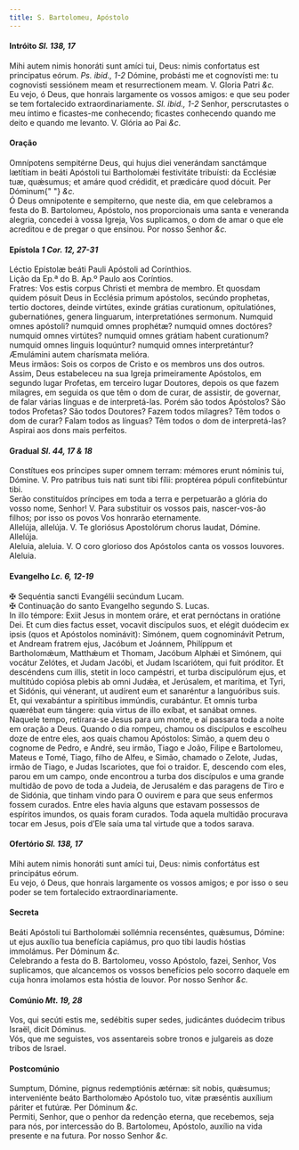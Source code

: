 ```yaml
---
title: S. Bartolomeu, Apóstolo
---
```


<h4 class="text-center">
  Intróito <em>Sl. 138, 17</em>
</h4>
<div class="container-fluid">
  <div class="row">
    <div class="col-6 dropcaps text-justify">
      Mihi autem nimis honoráti sunt amíci tui, Deus: nimis confortatus est
      principatus eórum. <em>Ps. ibid., 1-2</em> Dómine, probásti me et
      cognovísti me: tu cognovisti sessiónem meam et resurrectionem meam. V.
      Gloria Patri <em>&c.</em>
    </div>
    <div class="col-6 dropcaps text-justify">
      Eu vejo, ó Deus, que honrais largamente os vossos amigos: e que seu poder
      se tem fortalecido extraordinariamente. <em>Sl. ibid., 1-2</em> Senhor,
      perscrutastes o meu íntimo e ficastes-me conhecendo; ficastes conhecendo
      quando me deito e quando me levanto. V. Glória ao Pai <em>&c.</em>
    </div>
  </div>
</div>

<h4 class="text-center">Oração</h4>
<div class="container-fluid">
  <div class="row">
    <div class="col-6 dropcaps text-justify">
      Omnípotens sempitérne Deus, qui hujus diei venerándam sanctámque lætítiam
      in beáti Apóstoli tui Bartholomǽi festivitáte tribuísti: da Ecclésiæ tuæ,
      quǽsumus; et amáre quod crédidit, et prædicáre quod dócuit. Per Dóminum{" "}
      <em>&c.</em>
    </div>
    <div class="col-6 dropcaps text-justify">
      Ó Deus omnipotente e sempiterno, que neste dia, em que celebramos a festa
      do B. Bartolomeu, Apóstolo, nos proporcionais uma santa e veneranda
      alegria, concedei à vossa Igreja, Vos suplicamos, o dom de amar o que ele
      acreditou e de pregar o que ensinou. Por nosso Senhor <em>&c.</em>
    </div>
  </div>
</div>

<h4 class="text-center">
  Epístola <em>1 Cor. 12, 27-31</em>
</h4>
<div class="container-fluid">
  <div class="row">
    <div class="col-6 text-justify">
      Léctio Epístolæ beáti Pauli Apóstoli ad Corínthios.
    </div>
    <div class="col-6 text-justify">
      Lição da Ep.ª do B. Ap.º Paulo aos Coríntios.
    </div>
    <div class="col-6 dropcaps text-justify">
      Fratres: Vos estis corpus Christi et membra de membro. Et quosdam quidem
      pósuit Deus in Ecclésia primum apóstolos, secúndo prophetas, tertio
      doctores, deinde virtútes, exinde grátias curationum, opitulatiónes,
      gubernatiónes, genera linguarum, interpretatiónes sermonum. Numquid omnes
      apóstoli? numquid omnes prophétæ? numquid omnes doctóres? numquid omnes
      virtútes? numquid omnes grátiam habent curationum? numquid omnes linguis
      loquúntur? numquid omnes interpretántur? Æmulámini autem charísmata
      melióra.
    </div>
    <div class="col-6 dropcaps text-justify">
      Meus irmãos: Sois os corpos de Cristo e os membros uns dos outros. Assim,
      Deus estabeleceu na sua Igreja primeiramente Apóstolos, em segundo lugar
      Profetas, em terceiro lugar Doutores, depois os que fazem milagres, em
      seguida os que têm o dom de curar, de assistir, de governar, de falar
      várias línguas e de interpretá-las. Porém são todos Apóstolos? São todos
      Profetas? São todos Doutores? Fazem todos milagres? Têm todos o dom de
      curar? Falam todos as línguas? Têm todos o dom de interpretá-las? Aspirai
      aos dons mais perfeitos.
    </div>
  </div>
</div>

<h4 class="text-center">
  Gradual <em>Sl. 44, 17 & 18</em>
</h4>
<div class="container-fluid">
  <div class="row">
    <div class="col-6 dropcaps text-justify">
      Constítues eos príncipes super omnem terram: mémores erunt nóminis tui,
      Dómine. V. Pro patribus tuis nati sunt tibi fílii: proptérea pópuli
      confitebúntur tibi.
    </div>
    <div class="col-6 dropcaps text-justify">
      Serão constituídos príncipes em toda a terra e perpetuarão a glória do
      vosso nome, Senhor! V. Para substituir os vossos pais, nascer-vos-ão
      filhos; por isso os povos Vos honrarão eternamente.
    </div>
    <div class="col-6 text-justify">
      Allelúja, allelúja. V. Te gloriósus Apostolórum chorus laudat, Dómine.
      Allelúja.
    </div>
    <div class="col-6 text-justify">
      Aleluia, aleluia. V. O coro glorioso dos Apóstolos canta os vossos
      louvores. Aleluia.
    </div>
  </div>
</div>

<h4 class="text-center">
  Evangelho <em>Lc. 6, 12-19</em>
</h4>
<div class="container-fluid">
  <div class="row">
    <div class="col-6 text-justify">
      <span class="text-danger">&#10016;</span> Sequéntia sancti Evangélii
      secúndum Lucam.
    </div>
    <div class="col-6 text-justify">
      <span class="text-danger">&#10016;</span> Continuação do santo Evangelho
      segundo S. Lucas.
    </div>
    <div class="col-6 dropcaps text-justify">
      In illo témpore: Exiit Jesus in montem oráre, et erat pernóctans in
      oratióne Dei. Et cum dies factus esset, vocavit discípulos suos, et elégit
      duódecim ex ipsis (quos et Apóstolos nominávit): Simónem, quem
      cognominávit Petrum, et Andream fratrem ejus, Jacóbum et Joánnem,
      Philíppum et Bartholomǽum, Matthǽum et Thomam, Jacóbum Alphǽi et Simónem,
      qui vocátur Zelótes, et Judam Jacóbi, et Judam Iscariótem, qui fuit
      próditor. Et descéndens cum illis, stetit in loco campéstri, et turba
      discipulórum ejus, et multitúdo copiósa plebis ab omni Judǽa, et
      Jerúsalem, et marítima, et Tyri, et Sidónis, qui vénerant, ut audírent eum
      et sanaréntur a languóribus suis. Et, qui vexabántur a spirítibus
      immúndis, curabántur. Et omnis turba quærébat eum tángere: quia virtus de
      illo exíbat, et sanábat omnes.
    </div>
    <div class="col-6 dropcaps text-justify">
      Naquele tempo, retirara-se Jesus para um monte, e aí passara toda a noite
      em oração a Deus. Quando o dia rompeu, chamou os discípulos e escolheu
      doze de entre eles, aos quais chamou Apóstolos: Simão, a quem deu o
      cognome de Pedro, e André, seu irmão, Tiago e João, Filipe e Bartolomeu,
      Mateus e Tomé, Tiago, filho de Alfeu, e Simão, chamado o Zelote, Judas,
      irmão de Tiago, e Judas Iscariotes, que foi o traidor. E, descendo com
      eles, parou em um campo, onde encontrou a turba dos discípulos e uma
      grande multidão de povo de toda a Judeia, de Jerusalém e das paragens de
      Tiro e de Sidónia, que tinham vindo para O ouvirem e para que seus
      enfermos fossem curados. Entre eles havia alguns que estavam possessos de
      espíritos imundos, os quais foram curados. Toda aquela multidão procurava
      tocar em Jesus, pois d’Ele saía uma tal virtude que a todos sarava.
    </div>
  </div>
</div>

<h4 class="text-center">
  Ofertório <em>Sl. 138, 17</em>
</h4>
<div class="container-fluid">
  <div class="row">
    <div class="col-6 dropcaps text-justify">
      Mihi autem nimis honoráti sunt amíci tui, Deus: nimis confortátus est
      principátus eórum.
    </div>
    <div class="col-6 dropcaps text-justify">
      Eu vejo, ó Deus, que honrais largamente os vossos amigos; e por isso o seu
      poder se tem fortalecido extraordinariamente.
    </div>
  </div>
</div>

<h4 class="text-center">Secreta</h4>
<div class="container-fluid">
  <div class="row">
    <div class="col-6 dropcaps text-justify">
      Beáti Apóstoli tui Bartholomǽi sollémnia recenséntes, quǽsumus, Dómine: ut
      ejus auxílio tua benefícia capiámus, pro quo tibi laudis hóstias
      immolámus. Per Dóminum <em>&c.</em>
    </div>
    <div class="col-6 dropcaps text-justify">
      Celebrando a festa do B. Bartolomeu, vosso Apóstolo, fazei, Senhor, Vos
      suplicamos, que alcancemos os vossos benefícios pelo socorro daquele em
      cuja honra imolamos esta hóstia de louvor. Por nosso Senhor <em>&c.</em>
    </div>
  </div>
</div>

<h4 class="text-center">
  Comúnio <em>Mt. 19, 28</em>
</h4>
<div class="container-fluid">
  <div class="row">
    <div class="col-6 dropcaps text-justify">
      Vos, qui secúti estis me, sedébitis super sedes, judicántes duódecim
      tribus Israël, dicit Dóminus.
    </div>
    <div class="col-6 dropcaps text-justify">
      Vós, que me seguistes, vos assentareis sobre tronos e julgareis as doze
      tribos de Israel.
    </div>
  </div>
</div>

<h4 class="text-center">Postcomúnio</h4>
<div class="container-fluid">
  <div class="row">
    <div class="col-6 dropcaps text-justify">
      Sumptum, Dómine, pignus redemptiónis ætérnæ: sit nobis, quǽsumus;
      interveniénte beáto Bartholomǽo Apóstolo tuo, vitæ præséntis auxílium
      páriter et futúræ. Per Dóminum <em>&c.</em>
    </div>
    <div class="col-6 dropcaps text-justify">
      Permiti, Senhor, que o penhor da redenção eterna, que recebemos, seja para
      nós, por intercessão do B. Bartolomeu, Apóstolo, auxílio na vida presente
      e na futura. Por nosso Senhor <em>&c.</em>
    </div>
  </div>
</div>
